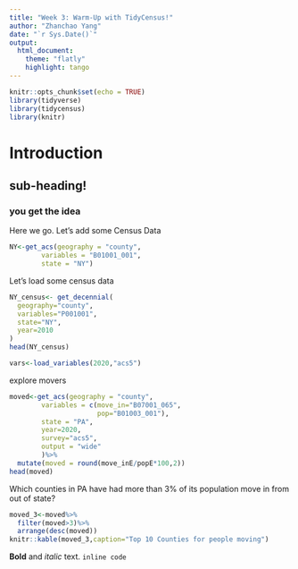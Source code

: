 ```yaml
---
title: "Week 3: Warm-Up with TidyCensus!"
author: "Zhanchao Yang"
date: "`r Sys.Date()`"
output: 
  html_document:
    theme: "flatly"
    highlight: tango
---
```


```r
knitr::opts_chunk$set(echo = TRUE)
library(tidyverse)
library(tidycensus)
library(knitr)
```

# Introduction
## sub-heading!
### you get the idea

Here we go. Let's add some Census Data
```r
NY<-get_acs(geography = "county", 
        variables = "B01001_001", 
        state = "NY")
```

Let's load some census data
```r
NY_census<- get_decennial(
  geography="county",
  variables="P001001",
  state="NY",
  year=2010
)
head(NY_census)
```
```r
vars<-load_variables(2020,"acs5")
```

explore movers
```r
moved<-get_acs(geography = "county", 
        variables = c(move_in="B07001_065", 
                      pop="B01003_001"),
        state = "PA",
        year=2020,
        survey="acs5",
        output = "wide"
        )%>%
  mutate(moved = round(move_inE/popE*100,2))
head(moved)
```
Which counties in PA have had more than 3% of its population move in from out of state?
```r
moved_3<-moved%>%
  filter(moved>3)%>%
  arrange(desc(moved))
knitr::kable(moved_3,caption="Top 10 Counties for people moving")
```

**Bold** and *italic* text.
`inline code`
